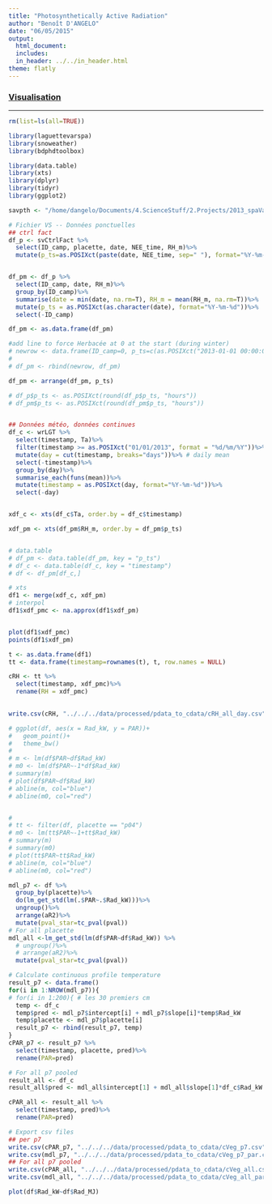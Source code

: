 ```yaml
---
title: "Photosynthetically Active Radiation"
author: "Benoît D'ANGELO"
date: "06/05/2015"
output:
  html_document:
  includes:
  in_header: ../../in_header.html
theme: flatly
---
```

  
<h3><a href="../../vis_toc.html"> Visualisation </a></h3>
***

```r
rm(list=ls(all=TRUE))

library(laguettevarspa)
library(snoweather)
library(bdphdtoolbox)

library(data.table)
library(xts)
library(dplyr)
library(tidyr)
library(ggplot2)

savpth <- "/home/dangelo/Documents/4.ScienceStuff/2.Projects/2013_spaVar_LG/graphs/data_treatment/pdata_to_cdata"
```

```r
# Fichier VS -- Données ponctuelles
## ctrl fact
df_p <- svCtrlFact %>%
  select(ID_camp, placette, date, NEE_time, RH_m)%>%
  mutate(p_ts=as.POSIXct(paste(date, NEE_time, sep=" "), format="%Y-%m-%d %H:%M"))


df_pm <- df_p %>%
  select(ID_camp, date, RH_m)%>%
  group_by(ID_camp)%>%
  summarise(date = min(date, na.rm=T), RH_m = mean(RH_m, na.rm=T))%>%
  mutate(p_ts = as.POSIXct(as.character(date), format="%Y-%m-%d"))%>%
  select(-ID_camp)

df_pm <- as.data.frame(df_pm)

#add line to force Herbacée at 0 at the start (during winter)
# newrow <- data.frame(ID_camp=0, p_ts=c(as.POSIXct("2013-01-01 00:00:00"),     as.POSIXct("2013-12-01 00:00:00")), A=NA, H=0, M=NA, IVcov=c(0.15,0.2))
# 
# df_pm <- rbind(newrow, df_pm)

df_pm <- arrange(df_pm, p_ts)

# df_p$p_ts <- as.POSIXct(round(df_p$p_ts, "hours"))
# df_pm$p_ts <- as.POSIXct(round(df_pm$p_ts, "hours"))


## Données météo, données continues
df_c <- wrLGT %>%
  select(timestamp, Ta)%>%
  filter(timestamp >= as.POSIXct("01/01/2013", format = "%d/%m/%Y"))%>%
  mutate(day = cut(timestamp, breaks="days"))%>% # daily mean
  select(-timestamp)%>%
  group_by(day)%>%
  summarise_each(funs(mean))%>%
  mutate(timestamp = as.POSIXct(day, format="%Y-%m-%d"))%>%
  select(-day)


xdf_c <- xts(df_c$Ta, order.by = df_c$timestamp)

xdf_pm <- xts(df_pm$RH_m, order.by = df_pm$p_ts)


# data.table
# df_pm <- data.table(df_pm, key = "p_ts")
# df_c <- data.table(df_c, key = "timestamp")
# df <- df_pm[df_c,]

# xts
df1 <- merge(xdf_c, xdf_pm)
# interpol
df1$xdf_pmc <- na.approx(df1$xdf_pm)


plot(df1$xdf_pmc)
points(df1$xdf_pm)

t <- as.data.frame(df1)
tt <- data.frame(timestamp=rownames(t), t, row.names = NULL)

cRH <- tt %>%
  select(timestamp, xdf_pmc)%>%
  rename(RH = xdf_pmc)
  

write.csv(cRH, "../../../data/processed/pdata_to_cdata/cRH_all_day.csv", row.names=FALSE, quote=FALSE)
```


```r
# ggplot(df, aes(x = Rad_kW, y = PAR))+
#   geom_point()+
#   theme_bw()
# 
# m <- lm(df$PAR~df$Rad_kW)
# m0 <- lm(df$PAR~-1*df$Rad_kW)
# summary(m)
# plot(df$PAR~df$Rad_kW)
# abline(m, col="blue")
# abline(m0, col="red")


# 
# tt <- filter(df, placette == "p04")
# m0 <- lm(tt$PAR~-1+tt$Rad_kW)
# summary(m)
# summary(m0)
# plot(tt$PAR~tt$Rad_kW)
# abline(m, col="blue")
# abline(m0, col="red")

mdl_p7 <- df %>%
  group_by(placette)%>%
  do(lm_get_std(lm(.$PAR~.$Rad_kW)))%>%
  ungroup()%>%
  arrange(aR2)%>%
  mutate(pval_star=tc_pval(pval))
# For all placette
mdl_all <-lm_get_std(lm(df$PAR~df$Rad_kW)) %>%
  # ungroup()%>%
  # arrange(aR2)%>%
  mutate(pval_star=tc_pval(pval))
```

```r
# Calculate continuous profile temperature
result_p7 <- data.frame()
for(i in 1:NROW(mdl_p7)){
# for(i in 1:200){ # les 30 premiers cm
  temp <- df_c
  temp$pred <- mdl_p7$intercept[i] + mdl_p7$slope[i]*temp$Rad_kW
  temp$placette <- mdl_p7$placette[i]
  result_p7 <- rbind(result_p7, temp)
}
cPAR_p7 <- result_p7 %>%
  select(timestamp, placette, pred)%>%
  rename(PAR=pred)

# For all p7 pooled
result_all <- df_c
result_all$pred <- mdl_all$intercept[1] + mdl_all$slope[1]*df_c$Rad_kW

cPAR_all <- result_all %>%
  select(timestamp, pred)%>%
  rename(PAR=pred)
```
  
```r
# Export csv files
## per p7
write.csv(cPAR_p7, "../../../data/processed/pdata_to_cdata/cVeg_p7.csv", row.names=FALSE, quote=FALSE)
write.csv(mdl_p7, "../../../data/processed/pdata_to_cdata/cVeg_p7_par.csv", row.names=FALSE, quote=FALSE)
## For all p7 pooled
write.csv(cPAR_all, "../../../data/processed/pdata_to_cdata/cVeg_all.csv", row.names=FALSE, quote=FALSE)
write.csv(mdl_all, "../../../data/processed/pdata_to_cdata/cVeg_all_par.csv", row.names=FALSE, quote=FALSE)

plot(df$Rad_kW~df$Rad_MJ)
```

